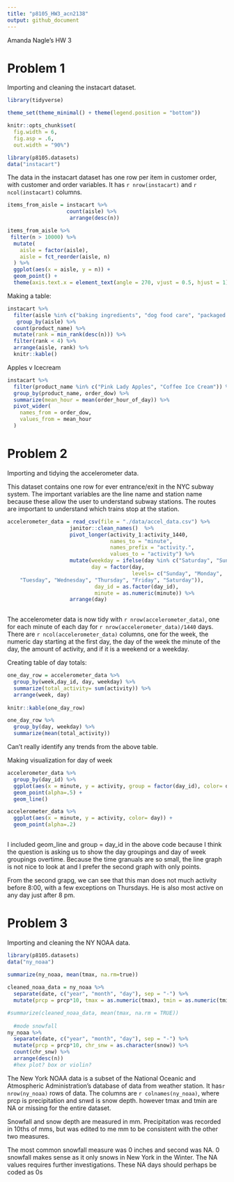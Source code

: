 ```yaml
---
title: "p8105_HW3_acn2138"
output: github_document
---
```


Amanda Nagle's HW 3 

# Problem 1
 
Importing and cleaning the instacart dataset. 
```r
library(tidyverse)

theme_set(theme_minimal() + theme(legend.position = "bottom"))

knitr::opts_chunk$set(
  fig.width = 6,
  fig.asp = .6,
  out.width = "90%")

library(p8105.datasets)
data("instacart")


```
The data in the instacart dataset has one row per item in customer order, with customer and order variables. It has `r nrow(instacart)` and `r ncol(instacart)` columns. 

```R
items_from_aisle = instacart %>%
                   count(aisle) %>%
                    arrange(desc(n))

items_from_aisle %>%
 filter(n > 10000) %>%
  mutate(
    aisle = factor(aisle),
    aisle = fct_reorder(aisle, n)
  ) %>%
  ggplot(aes(x = aisle, y = n)) +
  geom_point() +
  theme(axis.text.x = element_text(angle = 270, vjust = 0.5, hjust = 1))
```
Making a table:

```r

instacart %>%
  filter(aisle %in% c("baking ingredients", "dog food care", "packaged vegetables fruits")) %>%
   group_by(aisle) %>%
  count(product_name) %>%
  mutate(rank = min_rank(desc(n))) %>%
  filter(rank < 4) %>%
  arrange(aisle, rank) %>%
  knitr::kable()

```

Apples v Icecream

```r
instacart %>%
  filter(product_name %in% c("Pink Lady Apples", "Coffee Ice Cream")) %>%
  group_by(product_name, order_dow) %>%
  summarize(mean_hour = mean(order_hour_of_day)) %>%
  pivot_wider(
    names_from = order_dow,
    values_from = mean_hour
  )

```


# Problem 2

Importing and tidying the accelerometer data.

This dataset contains one row for ever entrance/exit in the NYC subway system. The important variables are the line name and station name because these allow the user to understand subway stations. The routes are important to understand which trains stop at the station. 


```r
accelerometer_data = read_csv(file = "./data/accel_data.csv") %>%
                    janitor::clean_names()  %>%
                    pivot_longer(activity_1:activity_1440,
                                 names_to = "minute",
                                 names_prefix = "activity.",
                                 values_to = "activity") %>%
                    mutate(weekday = ifelse(day %in% c("Saturday", "Sunday"), "weekend", "weekday"),
                           day = factor(day,
                                        levels= c("Sunday", "Monday", 
    "Tuesday", "Wednesday", "Thursday", "Friday", "Saturday")),
                            day_id = as.factor(day_id),
                            minute = as.numeric(minute)) %>%
                    arrange(day)
  

```
The accelerometer data is now tidy with `r nrow(accelerometer_data)`, one for each minute of each day for `r nrow(accelerometer_data)/1440` days. There are `r ncol(accelerometer_data)` columns, one for the week, the numeric day starting at the first day, the day of the week the minute of the day, the amount of activity, and if it is a weekend or a weekday. 


Creating table of day totals: 
```R
one_day_row = accelerometer_data %>%
  group_by(week,day_id, day, weekday) %>%
  summarize(total_activity= sum(activity)) %>%
  arrange(week, day)
  
knitr::kable(one_day_row)

one_day_row %>% 
  group_by(day, weekday) %>%
  summarize(mean(total_activity))
```
Can't really identify any trends from the above table. 

Making visualization for day of week
```R

accelerometer_data %>%
  group_by(day_id) %>%
  ggplot(aes(x = minute, y = activity, group = factor(day_id), color= day)) +
  geom_point(alpha=.5) +
  geom_line()

accelerometer_data %>%
  ggplot(aes(x = minute, y = activity, color= day)) +
  geom_point(alpha=.2)
  
```
I included geom_line and group = day_id in the above code because I think the question is asking us to show the day groupings and day of week groupings overtime. Because the time granuals are so small, the line graph is not nice to look at and I prefer the second graph with only points. 

From the second grapg, we can see that this man does not much activity before 8:00, with a few exceptions on Thursdays. He is also most active on any day just after 8 pm. 

# Problem 3

Importing and cleaning the NY NOAA data.

```r
library(p8105.datasets)
data("ny_noaa") 
            
summarize(ny_noaa, mean(tmax, na.rm=true))

cleaned_noaa_data = ny_noaa %>%
  separate(date, c("year", "month", "day"), sep = "-") %>% 
  mutate(prcp = prcp*10, tmax = as.numeric(tmax), tmin = as.numeric(tmin))

#summarize(cleaned_noaa_data, mean(tmax, na.rm = TRUE))
  
  #mode snowfall 
ny_noaa %>%
  separate(date, c("year", "month", "day"), sep = "-") %>% 
  mutate(prcp = prcp*10, chr_snw = as.character(snow)) %>%
  count(chr_snw) %>%
  arrange(desc(n))
  #hex plot? box or violin?
```
The New York NOAA data is a subset of the National Oceanic and Atmospheric Administration's database of data from weather station. It has`r nrow(ny_noaa)` rows of data. The columns are `r colnames(ny_noaa)`, where prcp is precipitation and snwd is snow depth. however tmax and tmin are NA or missing for the entire dataset.

Snowfall and snow depth are measured in mm. Precipitation was recorded in 10ths of mms, but was edited to me mm to be consistent with the other two measures. 

The most common snowfall measure was 0 inches and second was NA. 0 snowfall makes sense as it only snows in New York in the Winter. The NA values requires further investigations. These NA days should perhaps be coded as 0s


